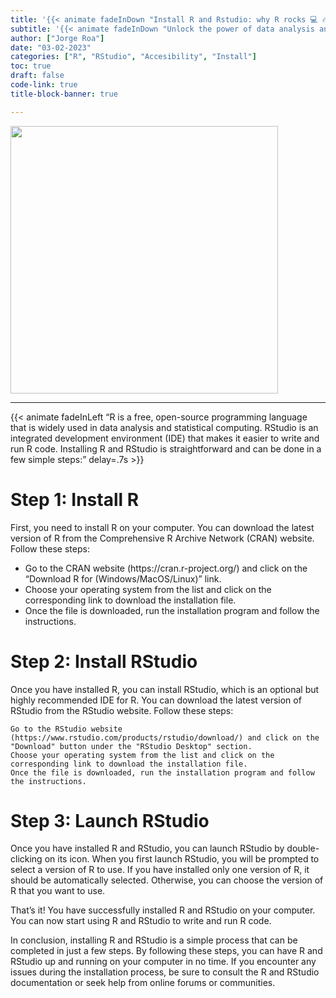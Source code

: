 ```yaml
---
title: '{{< animate fadeInDown "Install R and Rstudio: why R rocks 💻 🔥"delay=.6s >}}'
subtitle: '{{< animate fadeInDown "Unlock the power of data analysis and statistical computing with R and RStudio! Whether you are a student of public policy or a seasoned professional."delay=.6s >}}'
author: ["Jorge Roa"]
date: "03-02-2023"
categories: ["R", "RStudio", "Accesibility", "Install"]
toc: true
draft: false
code-link: true
title-block-banner: true

---
```


![](images/rstudio.png){fig-align="center" width="428"}

------------------------------------------------------------------------

{{< animate fadeInLeft "R is a free, open-source programming language that is widely used in data analysis and statistical computing. RStudio is an integrated development environment (IDE) that makes it easier to write and run R code. Installing R and RStudio is straightforward and can be done in a few simple steps:" delay=.7s >}}

# Step 1: Install R

First, you need to install R on your computer. You can download the latest version of R from the Comprehensive R Archive Network (CRAN) website. Follow these steps:

- Go to the CRAN website (https://cran.r-project.org/) and click on the "Download R for (Windows/MacOS/Linux)" link.
- Choose your operating system from the list and click on the corresponding link to download the installation file.
- Once the file is downloaded, run the installation program and follow the instructions.

# Step 2: Install RStudio

Once you have installed R, you can install RStudio, which is an optional but highly recommended IDE for R. You can download the latest version of RStudio from the RStudio website. Follow these steps:

    Go to the RStudio website (https://www.rstudio.com/products/rstudio/download/) and click on the "Download" button under the "RStudio Desktop" section.
    Choose your operating system from the list and click on the corresponding link to download the installation file.
    Once the file is downloaded, run the installation program and follow the instructions.

# Step 3: Launch RStudio

Once you have installed R and RStudio, you can launch RStudio by double-clicking on its icon. When you first launch RStudio, you will be prompted to select a version of R to use. If you have installed only one version of R, it should be automatically selected. Otherwise, you can choose the version of R that you want to use.

That's it! You have successfully installed R and RStudio on your computer. You can now start using R and RStudio to write and run R code.

In conclusion, installing R and RStudio is a simple process that can be completed in just a few steps. By following these steps, you can have R and RStudio up and running on your computer in no time. If you encounter any issues during the installation process, be sure to consult the R and RStudio documentation or seek help from online forums or communities.


